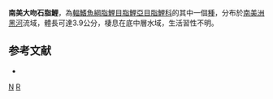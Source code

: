 {{Speciesbox 
| taxon = Rhinobrycon negrensis
| status = NE
| status_system = IUCN3.1
| authority =  [[Myers|Myers]],1944
| synonyms = 
}}
'''南美大吻石脂鯉'''，為[[輻鰭魚綱|輻鰭魚綱]][[脂鯉目|脂鯉目]][[脂鯉亞目|脂鯉亞目]][[脂鯉科|脂鯉科]]的其中一個[[種|種]]，分布於[[南美洲|南美洲]][[黑河|黑河]]流域，體長可達3.9公分，棲息在底中層水域，生活習性不明。

==参考文献==
{{refbegin}}
*{{FishBase_species|genus=Rhinobrycon|species=negrensis|year=2014|month=1}}
{{refend}}

{{Taxonbar|from=Q3759147}}

[[Category:大吻石脂鯉屬|N]]
[[Category:1944年描述的魚類|R]]

{{魚類小作品}}